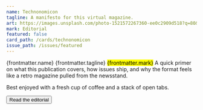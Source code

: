 ```yaml
---
name: Technonomicon
tagline: A manifesto for this virtual magazine.
art: https://images.unsplash.com/photo-1521572267360-ee0c2909d518?q=80&w=2070&auto=format&fit=crop
mark: Editorial
featured: false
card_path: /cards/technonomicon
issue_path: /issues/featured
---
```




<Card>
  <Top>
    <Name>{frontmatter.name}</Name>
    <Tagline>{frontmatter.tagline}</Tagline>
    <Mark>{frontmatter.mark}</Mark>
  </Top>

  <Body>
    A quick primer on what this publication covers, how issues ship, and why the format feels like a
    retro magazine pulled from the newsstand.
  </Body>

  <Tip>Best enjoyed with a fresh cup of coffee and a stack of open tabs.</Tip>

  <Button class="card-cta" href={frontmatter.card_path}>
    Read the editorial
  </Button>
</Card>

<More>
  <MarkdownSnippet markdown={featuredIssue} href={`/issues/${featuredIssue.slug}`} cta="Browse the featured issue" />
</More>
